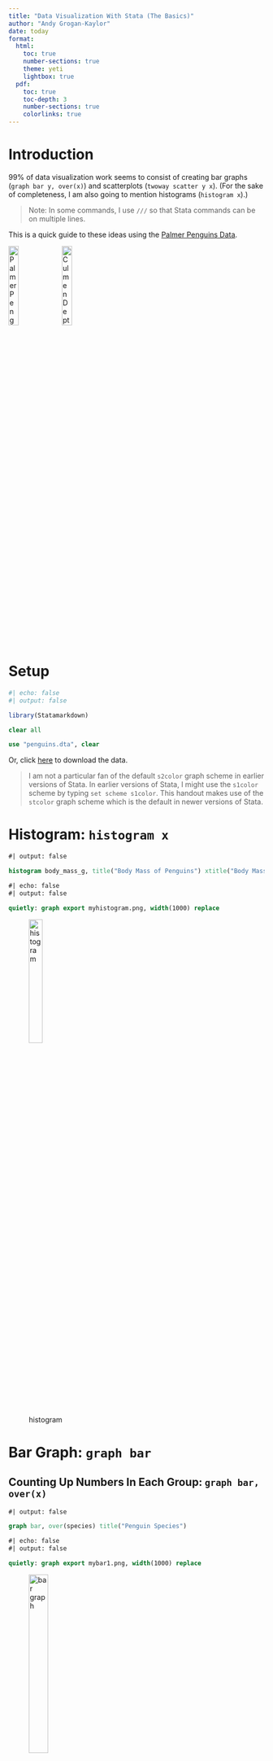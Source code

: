 ```yaml
---
title: "Data Visualization With Stata (The Basics)"
author: "Andy Grogan-Kaylor"
date: today
format:
  html:
    toc: true
    number-sections: true
    theme: yeti
    lightbox: true
  pdf:
    toc: true
    toc-depth: 3
    number-sections: true
    colorlinks: true
---
```


# Introduction 

99% of data visualization work seems to consist of creating bar graphs (`graph bar y, over(x)`) and scatterplots (`twoway scatter y x`). (For the sake of completeness, I am also going to mention histograms (`histogram x`).)  

> Note: In some commands, I use `///` so that Stata commands can be on multiple lines.

This is a quick guide to these ideas using the [Palmer Penguins Data](https://github.com/allisonhorst/palmerpenguins/blob/master/README.md).

![Palmer Penguins Illustration from @allison_horst](lter_penguins.png){width=20%}  ![Culmen Depth from @allison_horst](culmen_depth.png){width=20%}

# Setup

```r
#| echo: false
#| output: false

library(Statamarkdown)

```


```stata

clear all

use "penguins.dta", clear

```

Or, click [here](https://github.com/agrogan1/Stata/raw/master/data-visualization-with-Stata-the-basics/penguins.dta) to download the data. 

> I am not a particular fan of the default `s2color` graph scheme in earlier versions of Stata.  In earlier versions of Stata, I might use the `s1color` scheme by typing `set scheme s1color`. This handout makes use of the `stcolor` graph scheme which is the default in newer versions of Stata.

# Histogram: `histogram x`

```stata
#| output: false

histogram body_mass_g, title("Body Mass of Penguins") xtitle("Body Mass")

```

```stata
#| echo: false
#| output: false

quietly: graph export myhistogram.png, width(1000) replace

```

![histogram](myhistogram.png){width=25%}

# Bar Graph: `graph bar`

## Counting Up Numbers In Each Group: `graph bar, over(x)`

```stata
#| output: false

graph bar, over(species) title("Penguin Species")

```

```stata
#| echo: false
#| output: false

quietly: graph export mybar1.png, width(1000) replace

```

![bar graph](mybar1.png){width=30%}

## Average Of A Continuous Variable Across Groups: `graph bar y, over(x)`

```stata
#| output: false

graph bar body_mass_g, over(species) title("Body Mass of Penguin Species")

```

```stata
#| echo: false
#| output: false

quietly: graph export mybar2.png, width(1000) replace

```

![bar graph](mybar2.png){width=30%}


# Scatterplot: `twoway scatter y x`

```stata
#| output: false

twoway scatter culmen_length_mm body_mass_g, ///
title("Penguin Culmen Length by Body Mass") /// 
xtitle("Body Mass") ///
ytitle("Culmen Length")

```

```stata
#| echo: false
#| output: false

quietly: graph export myscatter.png, width(1000) replace

```

![scatterplot](myscatter.png){width=30%}

# Linear Fit: `twoway lfit y x`

```stata
#| output: false

twoway lfit culmen_length_mm body_mass_g, ///
title("Penguin Culmen Length by Body Mass") /// 
xtitle("Body Mass") ///
ytitle("Culmen Length")

```

```stata
#| echo: false
#| output: false

quietly: graph export mylinear.png, width(1000) replace

```

![scatterplot](mylinear.png){width=30%}
